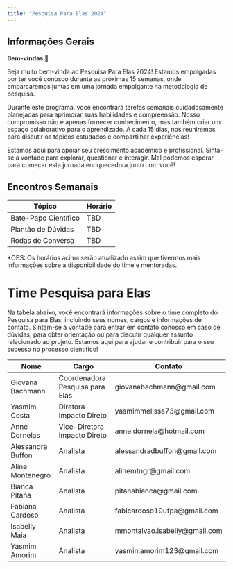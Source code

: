 ```yaml
---
title: "Pesquisa Para Elas 2024"
---
```


## Informações Gerais

**Bem-vindas 💜**

Seja muito bem-vinda ao Pesquisa Para Elas 2024! Estamos empolgadas por ter você conosco durante as próximas 15 semanas, onde embarcaremos juntas em uma jornada empolgante na metodologia de pesquisa.

Durante este programa, você encontrará tarefas semanais cuidadosamente planejadas para aprimorar suas habilidades e compreensão. Nosso compromisso não é apenas fornecer conhecimento, mas também criar um espaço colaborativo para o aprendizado. A cada 15 dias, nos reuniremos para discutir os tópicos estudados e compartilhar experiências!

Estamos aqui para apoiar seu crescimento acadêmico e profissional. Sinta-se à vontade para explorar, questionar e interagir. Mal podemos esperar para começar esta jornada enriquecedora junto com você!

## Encontros Semanais

| Tópico                | Horário |
|-----------------------|---------|
| Bate-Papo Científico  | TBD     |
| Plantão de Dúvidas    | TBD     |
| Rodas de Conversa     | TBD     |

\*OBS: Os horários acima serão atualizado assim que tivermos mais informações sobre a disponibilidade do time e mentoradas.

# Time Pesquisa para Elas

Na tabela abaixo, você encontrará informações sobre o time completo do Pesquisa para Elas, incluindo seus nomes, cargos e informações de contato. Sintam-se à vontade para entrar em contato conosco em caso de dúvidas, para obter orientação ou para discutir qualquer assunto relacionado ao projeto. Estamos aqui para ajudar e contribuir para o seu sucesso no processo científico!

| Nome              | Cargo                           | Contato                        |
|--------------------|--------------------------|---------------------------|
| Giovana Bachmann  | Coordenadora Pesquisa para Elas | giovanabachmann\@gmail.com     |
| Yasmim Costa      | Diretora Impacto Direto         | yasmimmelissa73\@gmail.com     |
| Anne Dornelas     | Vice-Diretora Impacto Direto    | anne.dornela\@hotmail.com      |
| Alessandra Buffon | Analista                        | alessandradbuffon\@gmail.com   |
| Aline Montenegro  | Analista                        | alinemtngr\@gmail.com          |
| Bianca Pitana     | Analista                        | pitanabianca\@gmail.com        |
| Fabiana Cardoso   | Analista                        | fabicardoso19ufpa\@gmail.com   |
| Isabelly Maia     | Analista                        | mmontalvao.isabelly\@gmail.com |
| Yasmim Amorim     | Analista                        | yasmin.amorim123\@gmail.com    |
